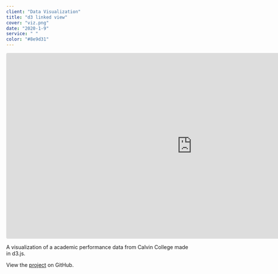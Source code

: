 ```yaml
---
client: "Data Visualization"
title: "d3 linked view"
cover: "viz.png"
date: "2020-1-9"
service: " "
color: "#8e9d31"
---
```


<iframe
     src="https://codesandbox.io/embed/intro-d3-8uhs1?autoresize=1&fontsize=14&theme=dark&view=preview"
     style="width:1000px; height:500px; border:0; border-radius: 4px; overflow:hidden;"
     title="intro-d3"
     allow="geolocation; microphone; camera; midi; vr; accelerometer; gyroscope; payment; ambient-light-sensor; encrypted-media; usb"
     sandbox="allow-modals allow-forms allow-popups allow-scripts allow-same-origin"
   ></iframe>

A visualization of a academic performance data from Calvin College made in d3.js.

View the [project](https://github.com/sambeebe/d3-linked-view "Example") on GitHub.
